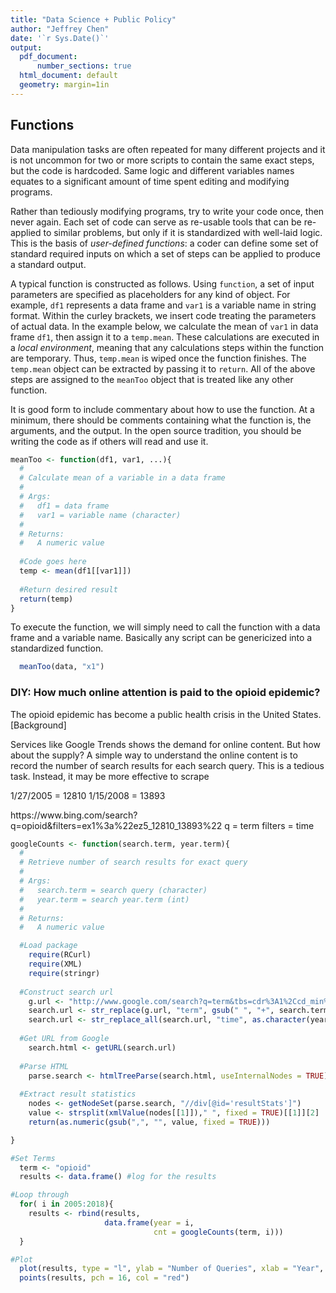 ```yaml
--- 
title: "Data Science + Public Policy"
author: "Jeffrey Chen"
date: '`r Sys.Date()`'
output:
  pdf_document: 
      number_sections: true
  html_document: default
  geometry: margin=1in
---
```



## Functions

Data manipulation tasks are often repeated for many different projects and it is not uncommon for two or more scripts to contain the same exact steps, but the code is hardcoded. Same logic and different variables names equates to a significant amount of time spent editing and modifying programs. 

Rather than tediously modifying programs, try to write your code once, then never again. Each set of code can serve as re-usable tools that can be re-applied to similar problems, but only if it is standardized with well-laid logic. This is the basis of *user-defined functions*: a coder can define some set of standard required inputs on which a set of steps can be applied to produce a standard output.

A typical function is constructed as follows. Using `function`, a set of input parameters are specified as placeholders for any kind of object. For example, `df1` represents a data frame and `var1` is a variable name in string format. Within the curley brackets, we insert code treating the parameters of actual data. In the example below, we calculate the mean of `var1` in data frame `df1`, then assign it to a `temp.mean`. These calculations are executed in a *local environment*, meaning that any calculations steps within the function are temporary. Thus, `temp.mean` is wiped once the function finishes. The `temp.mean` object can be extracted by passing it to `return`. All of the above steps are assigned to the `meanToo` object that is treated like any other function. 

It is good form to include commentary about how to use the function. At a minimum, there should be comments containing what the function is, the arguments, and the output. In the open source tradition, you should be writing the code as if others will read and use it. 

```r
meanToo <- function(df1, var1, ...){
  #
  # Calculate mean of a variable in a data frame
  #
  # Args: 
  #   df1 = data frame
  #   var1 = variable name (character)
  #
  # Returns:
  #   A numeric value 
  
  #Code goes here
  temp <- mean(df1[[var1]])
  
  #Return desired result
  return(temp)
}
```

To execute the function, we will simply need to call the function with a data frame and a variable name. Basically any script can be genericized into a standardized function. 

```r
  meanToo(data, "x1")
```

### DIY: How much online attention is paid to the opioid epidemic?

The opioid epidemic has become a public health crisis in the United States. [Background]

Services like Google Trends shows the demand for online content. But how about the supply? A simple way to understand the online content is to record the number of search results for each search query. This is a tedious task. Instead, it may be more effective to scrape

1/27/2005 = 12810
1/15/2008 = 13893

https://www.bing.com/search?q=opioid&filters=ex1%3a%22ez5_12810_13893%22
q = term
filters = time
```r

googleCounts <- function(search.term, year.term){
  #
  # Retrieve number of search results for exact query
  #
  # Args: 
  #   search.term = search query (character)
  #   year.term = search year.term (int)
  #
  # Returns:
  #   A numeric value 

  #Load package
    require(RCurl)
    require(XML)
    require(stringr)
      
  #Construct search url
    g.url <- "http://www.google.com/search?q=term&tbs=cdr%3A1%2Ccd_min%3Atime%2Ccd_max%3Atime"
    search.url <- str_replace(g.url, "term", gsub(" ", "+", search.term))
    search.url <- str_replace_all(search.url, "time", as.character(year.term))
    
  #Get URL from Google
    search.html <- getURL(search.url)
  
  #Parse HTML
    parse.search <- htmlTreeParse(search.html, useInternalNodes = TRUE)
  
  #Extract result statistics
    nodes <- getNodeSet(parse.search, "//div[@id='resultStats']")
    value <- strsplit(xmlValue(nodes[[1]])," ", fixed = TRUE)[[1]][2]
    return(as.numeric(gsub(",", "", value, fixed = TRUE)))

}
```


```r
#Set Terms
  term <- "opioid"
  results <- data.frame() #log for the results

#Loop through 
  for( i in 2005:2018){
    results <- rbind(results,
                     data.frame(year = i, 
                                cnt = googleCounts(term, i)))
  }
```

```r
#Plot
  plot(results, type = "l", ylab = "Number of Queries", xlab = "Year", col = "red")
  points(results, pch = 16, col = "red")
  
```
